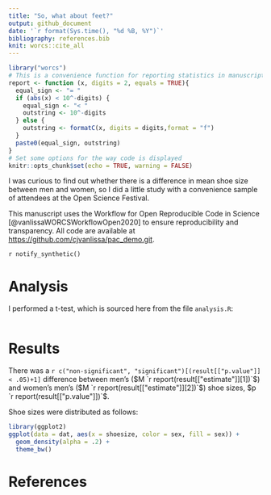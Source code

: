 ```yaml
---
title: "So, what about feet?"
output: github_document
date: '`r format(Sys.time(), "%d %B, %Y")`'
bibliography: references.bib
knit: worcs::cite_all
---
```


```r
library("worcs")
# This is a convenience function for reporting statistics in manuscripts
report <- function (x, digits = 2, equals = TRUE){
  equal_sign <- "= "
  if (abs(x) < 10^-digits) {
    equal_sign <- "< "
    outstring <- 10^-digits
  } else {
    outstring <- formatC(x, digits = digits,format = "f")
  }
  paste0(equal_sign, outstring)
}
# Set some options for the way code is displayed
knitr::opts_chunk$set(echo = TRUE, warning = FALSE)
```

I was curious to find out whether there is a difference in mean shoe size between men and women, so I did a little study with a convenience sample of attendees at the Open Science Festival.

This manuscript uses the Workflow for Open Reproducible Code in Science [@vanlissaWORCSWorkflowOpen2020] to ensure reproducibility and transparency. All code <!--and data--> are available at <https://github.com/cjvanlissa/pac_demo.git>.

<!--The function below inserts a notification if the manuscript is knit using synthetic data. Make sure to insert it after load_data().-->
`r notify_synthetic()`

# Analysis

I performed a t-test, which is sourced here from the file `analysis.R`:

```r
```

# Results

There was a `r c("non-significant", "significant")[(result[["p.value"]] < .05)+1]` difference between men's ($M `r report(result[["estimate"]][1])`$)
and women's men's ($M `r report(result[["estimate"]][2])`$)
shoe sizes, $p `r report(result[["p.value"]])`$.

Shoe sizes were distributed as follows:

```r
library(ggplot2)
ggplot(data = dat, aes(x = shoesize, color = sex, fill = sex)) +
  geom_density(alpha = .2) +
  theme_bw()
```

# References

